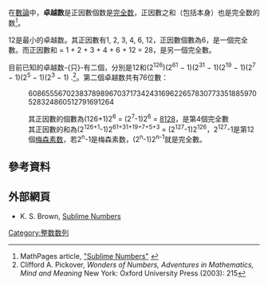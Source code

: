 {{article issues
|
{{Expand|time=2011-04-30T00:17:56+00:00}}
{{Expert|time=2011-04-30T00:17:56+00:00}}
}}

在[[數論|數論]]中，'''卓越数'''是正因數個数是[[完全数|完全数]]，正因數之和（包括本身）也是完全数的数<ref>MathPages article, [http://www.mathpages.com/home/kmath202/kmath202.htm "Sublime Numbers"] {{Wayback|url=http://www.mathpages.com/home/kmath202/kmath202.htm |date=20210211060537 }}</ref>。

12是最小的卓越数。其正因數有1, 2, 3, 4, 6, 12，正因數個數為6，是一個完全數。而正因數和 = 1 + 2 + 3 + 4 + 6 + 12 = 28，是另一個完全數。

目前已知的卓越数-{只}-有二個，分別是12和(2<sup>126</sup>)(2<sup>61</sup> − 1)(2<sup>31</sup> − 1)(2<sup>19</sup> − 1)(2<sup>7</sup> − 1)(2<sup>5</sup> − 1)(2<sup>3</sup> − 1)  {{OEIS|id=A081357}}.<ref>Clifford A. Pickover, ''Wonders of Numbers, Adventures in Mathematics, Mind and Meaning'' New York: Oxford University Press (2003): 215</ref>。第二個卓越数共有76位數：
:6086555670238378989670371734243169622657830773351885970528324860512791691264

:其正因數的個數為(126+1)2<sup>6</sup> = (2<sup>7</sup>-1)2<sup>6</sup> = [[8128|8128]]，是第4個完全數
:其正因數的和為(2<sup>126+1</sup>-1)2<sup>61+31+19+7+5+3</sup> = (2<sup>127</sup>-1)2<sup>126</sup>，2<sup>127</sup>-1是第12個[[梅森素数|梅森素数]]，若2<sup>n</sup>-1是梅森素数，(2<sup>n</sup>-1)2<sup>n-1</sup>就是完全數。

==參考資料==
<references/>

==外部網頁==
*K. S. Brown, [http://www.mathpages.com/home/kmath202/kmath202.htm Sublime Numbers] {{Wayback|url=http://www.mathpages.com/home/kmath202/kmath202.htm |date=20210211060537 }}

{{Divisor classes navbox}}

{{Numtheory-stub}}

[[Category:整数数列|Category:整数数列]]